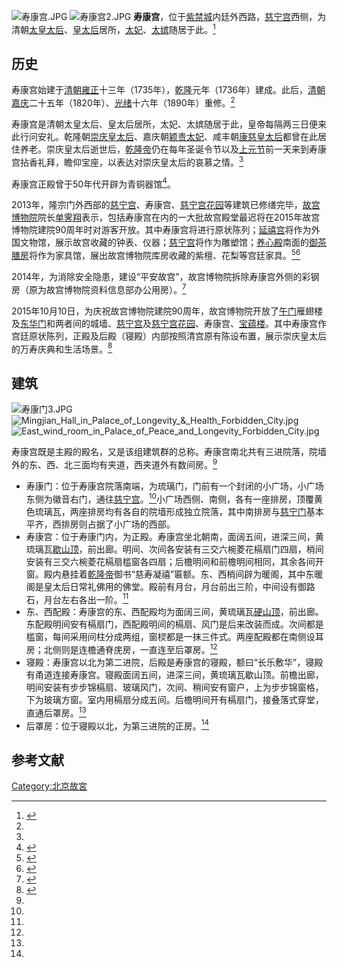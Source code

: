 {{Coord|39.919123|116.393388|type:landmark_region:CN-11_source:GoogleMaps|display=title}}
[[File:寿康宫.JPG|thumb]]
[[File:寿康宫2.JPG|thumb]]
'''寿康宫'''，位于[[紫禁城|紫禁城]]内廷外西路，[[慈宁宫|慈宁宫]]西侧，为清朝[[太皇太后|太皇太后]]、[[皇太后|皇太后]]居所，[[太妃|太妃]]、[[太嫔|太嫔]]随居于此。<ref name="shoukanggong">{{Cite web|title=寿康宫|url=https://www.dpm.org.cn/explore/building/236448.html|accessdate=2020-10-16|publisher=故宫博物院|archive-date=2020-10-17|archive-url=https://web.archive.org/web/20201017014539/https://www.dpm.org.cn/explore/building/236448.html|dead-url=no}}</ref>

==历史==
寿康宫始建于[[清朝|清朝]][[雍正|雍正]]十三年（1735年），[[乾隆|乾隆]]元年（1736年）建成。此后，[[清朝|清朝]][[嘉庆|嘉庆]]二十五年（1820年）、[[光绪|光绪]]十六年（1890年）重修。<ref name="shoukanggong" />

寿康宫是清朝太皇太后、皇太后居所，太妃、太嫔随居于此，皇帝每隔两三日便来此行问安礼。乾隆朝[[孝聖憲皇后|崇庆皇太后]]、嘉庆朝[[颖贵妃|颖贵太妃]]、咸丰朝[[孝静成皇后|康慈皇太后]]都曾在此居住养老。崇庆皇太后逝世后，[[乾隆帝|乾隆帝]]仍在每年圣诞令节以及[[上元节|上元节]]前一天来到寿康宫拈香礼拜，瞻仰宝座，以表达对崇庆皇太后的哀慕之情。<ref name="shoukanggong" />

寿康宫正殿曾于50年代开辟为青铜器馆<ref>{{cite web|title=正殿屏风宝座|url=https://gugongzhanlan.dpm.org.cn/artListShare/13|date=|publisher=故宫博物院|access-date=2021-10-12|archive-date=2021-10-28|archive-url=https://web.archive.org/web/20211028163031/https://gugongzhanlan.dpm.org.cn/artListShare/13|dead-url=no}}</ref>。

2013年，隆宗门外西部的[[慈宁宫|慈宁宫]]、寿康宫、[[慈宁宫花园|慈宁宫花园]]等建筑已修缮完毕，[[故宫博物院|故宫博物院]]院长[[单霁翔|单霁翔]]表示，包括寿康宫在内的一大批故宫殿堂最迟将在2015年故宫博物院建院90周年时对游客开放。其中寿康宫将进行原状陈列；[[延禧宫|延禧宫]]将作为外国文物馆，展示故宫收藏的钟表、仪器；[[慈宁宫|慈宁宫]]将作为雕塑馆；[[养心殿|养心殿]]南面的[[御茶膳房|御茶膳房]]将作为家具馆，展出故宫博物院库房收藏的紫檀、花梨等宫廷家具。<ref>{{Cite web|title=“甄嬛”住所寿康宫等 2015年对外开放|url=http://news.163.com/13/1007/08/9AIQEJN200014JB5.html|accessdate=2013-10-13|date=2013-10-07|publisher=网易|archiveurl=https://web.archive.org/web/20161026075724/http://news.163.com/13/1007/08/9AIQEJN200014JB5.html|archivedate=2016-10-26|dead-url=yes}}</ref><ref>{{Cite web|title=甄嬛故居寿康宫慈宁宫等将于2015年开放(图)|url=http://news.sina.com.cn/c/2013-10-06/133028366133.shtml|accessdate=2020-10-16|date=2013-10-06|publisher=新浪网|archive-date=2013-10-17|archive-url=https://web.archive.org/web/20131017042609/http://news.sina.com.cn/c/2013-10-06/133028366133.shtml|dead-url=no}}</ref>

2014年，为消除安全隐患，建设“平安故宫”，故宫博物院拆除寿康宫外侧的彩钢房（原为故宫博物院资料信息部办公用房）。<ref name="hjzz">{{Cite web|title=故宫博物院召开“平安故宫”工程月度新闻发布会——彻底进行环境整治 全面恢复历史风貌 -|url=https://www.dpm.org.cn/classify_detail/180599.html|accessdate=2020-10-16|date=2014-10-10|publisher=故宫博物院|archive-date=2020-10-19|archive-url=https://web.archive.org/web/20201019102617/https://www.dpm.org.cn/classify_detail/180599.html|dead-url=no}}</ref>

2015年10月10日，为庆祝故宫博物院建院90周年，故宫博物院开放了[[午门|午门]]雁翅楼及[[东华门|东华门]]和两者间的城墙、[[慈宁宫|慈宁宫]]及[[慈宁宫花园|慈宁宫花园]]、寿康宫、[[宝蕴楼|宝蕴楼]]。其中寿康宫作宫廷原状陈列，正殿及后殿（寝殿）内部按照清宫原有陈设布置，展示崇庆皇太后的万寿庆典和生活场景。<ref>{{Cite web|title=故宫博物院新增慈宁宫等四大开放区域(图)|url=http://bj.people.com.cn/n/2015/1010/c82846-26721489.html|accessdate=2020-10-16|date=2015-10-10|publisher=人民网|archive-date=2016-10-25|archive-url=https://web.archive.org/web/20161025174507/http://bj.people.com.cn/n/2015/1010/c82846-26721489.html|dead-url=no}}</ref>

==建筑==
[[File:寿康门3.JPG|thumb]]
[[File:Mingjian_Hall_in_Palace_of_Longevity_&_Health_Forbidden_City.jpg|thumb]]
[[File:East_wind_room_in_Palace_of_Peace_and_Longevity_Forbidden_City.jpg|thumb]]

寿康宫既是主殿的殿名，又是该组建筑群的总称。寿康宫南北共有三进院落，院墙外的东、西、北三面均有夹道，西夹道外有数间房。<ref name="shoukanggong" />
*寿康门：位于寿康宫院落南端，为琉璃门，门前有一个封闭的小广场，小广场东侧为徽音右门，通往[[慈宁宫|慈宁宫]]。<ref name="shoukanggong" />小广场西侧、南侧，各有一座排房，顶覆黄色琉璃瓦，两座排房均有各自的院墙形成独立院落，其中南排房与[[慈宁宫|慈宁门]]基本平齐，西排房则占据了小广场的西部。
*寿康宫：位于寿康门内，为正殿。寿康宫坐北朝南，面阔五间，进深三间，黄琉璃瓦[[歇山顶|歇山顶]]，前出廊。明间、次间各安装有三交六椀菱花槅扇门四扇，梢间安装有三交六椀菱花槅扇槛窗各四扇；后檐明间和前檐明间相同，其余各间开窗。殿内悬挂着[[乾隆帝|乾隆帝]]御书“慈寿凝禧”匾额。东、西梢间辟为暖阁，其中东暖阁是皇太后日常礼佛用的佛堂。殿前有月台，月台前出三阶，中间设有御路石，月台左右各出一阶。<ref name="shoukanggong" />
*东、西配殿：寿康宫的东、西配殿均为面阔三间，黄琉璃瓦[[硬山顶|硬山顶]]，前出廊。东配殿明间安有槅扇门，西配殿明间的槅扇、风门是后来改装而成。次间都是槛窗，每间采用间柱分成两组，窗棂都是一抹三件式。两座配殿都在南侧设耳房；北侧则是连檐通脊庑房，一直连至后罩房。<ref name="shoukanggong" />
*寝殿：寿康宫以北为第二进院，后殿是寿康宫的寝殿，额曰“长乐敷华”，寝殿有甬道连接寿康宫。寝殿面阔五间，进深三间，黄琉璃瓦歇山顶。前檐出廊，明间安装有步步锦槅扇、玻璃风门，次间、稍间安有窗户，上为步步锦窗格，下为玻璃方窗。室内用槅扇分成五间。后檐明间开有槅扇门，接叠落式穿堂，直通后罩房。<ref name="shoukanggong" />
*后罩房：位于寝殿以北，为第三进院的正房。<ref name="shoukanggong" />

==参考文献==
{{commonscat|Palace of Longevity and Health}}
{{reflist}}

{{Geographic Location
|西北 = [[故宫文物医院|故宫文物医院]]、[[長庚橋|長庚橋]]
|北 = [[壽安宮|壽安宮]]
|東北 =[[中正殿|雨花阁]]
|西 = 故宫文物医院、[[金水河_(北京)|内金水河]]
|中央 = <BIG>'''寿康宫'''</BIG>
|東 = [[慈寧宮|慈寧宮]]
|西南 = 故宫文物医院、内金水河
|南 = [[慈寧宮花園|群房]]、[[慈寧宮花園|慈寧宮花園]]
|東南 =[[慈寧宮花園|慈寧宮花園]]
}}

[[Category:北京故宮|Category:北京故宮]]
